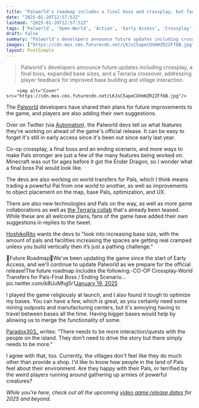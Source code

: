```yaml
---
title: "Palworld's roadmap includes a final boss and crossplay, but fans still want bigger bosses and more quests"
date: "2025-01-20T12:57:52Z"
lastmod: "2025-01-20T12:57:52Z"
tags: ['Palworld', 'Open-World', 'Action', 'Early Access', 'Crossplay', 'Multiplayer', 'PC', 'Consoles', 'Boss Battles', 'Terraria']
draft: false
summary: "Palworld's developers announce future updates including crossplay, a final boss, expanded base sizes, and a Terraria crossover, addressing player feedback for improved base building and village interaction."
images: ["https://cdn.mos.cms.futurecdn.net/LKJsC5apeCUVmHZR2ZFfbB.jpg"]
layout: PostSimple
---
```

> Palworld's developers announce future updates including crossplay, a final boss, expanded base sizes, and a Terraria crossover, addressing player feedback for improved base building and village interaction.


        <img alt="Cover" src="https://cdn.mos.cms.futurecdn.net/LKJsC5apeCUVmHZR2ZFfbB.jpg"/>
        
The [<u>Palworld</u>](https://www.gamesradar.com/games/action/palworld-guide/) developers have shared their plans for future improvements to the game, and players are also adding their own suggestions.

Over on Twitter (via [<u>Automaton</u>](https://automaton-media.com/en/news/palworld-roadmap-reveals-plans-to-add-crossplay-and-final-boss/)), the Palworld devs tell us what features they're working on ahead of the game's official release. It can be easy to forget it's still in early access since it's been out since early last year.

Co-op crossplay, a final boss and an ending scenario, and more ways to make Pals stronger are just a few of the many features being worked on. Minecraft was out for ages before it got the Ender Dragon, so I wonder what a final boss Pal would look like.

The devs are also working on world transfers for Pals, which I think means trading a powerful Pal from one world to another, as well as improvements to object placement on the map, base Pals, optimization, and UX. 

There are also new technologies and Pals on the way, as well as more game collaborations as well as [<u>the Terraria collab</u>](https://www.gamesradar.com/games/open-world/palworld-and-terraria-have-a-crossover-coming-in-2025-but-the-community-manager-is-upset-the-ai-accusations-will-stick-with-us-for-years/) that's already been teased. While these are all welcome plans, fans of the game have added their own suggestions in replies to the tweet.

[<u>HoshikoRito</u>](https://x.com/HoshikoRito/status/1881053365939093627) wants the devs to "look into increasing base size, with the amount of pals and facilities increasing the spaces are getting real cramped unless you build vertically then it’s just a pathing challenge."

📅Future Roadmap📅We've been updating the game since the start of Early Access, and we'll continue to update Palworld as we prepare for the official release!The future roadmap includes the following:-CO-OP Crossplay-World Transfers for Pals-Final Boss / Ending Scenario… pic.twitter.com/k8UuMhg5r1[January 19, 2025](https://twitter.com/Palworld_EN/status/1880970972422951384)

I played the game religiously at launch, and I also found it tough to optimize my bases. You can have a few, which is great, as you certainly need some mining outposts and manufacturing centers, but it's annoying having to travel between bases all the time. Having bigger bases would help by allowing us to merge the functionality of some.

[Paradox303_](https://x.com/paradox303_/status/1880972749449183701) writes: "There needs to be more interaction/quests with the people on the island. They don’t need to drive the story but there simply needs to be more."

I agree with that, too. Currently, the villages don't feel like they do much other than provide a shop. I'd like to know how people in the land of Pals feel about their environment. Are they happy with their Pals, or terrified by the weird players running around gathering up armies of powerful creatures?

*While you're here, check out all the upcoming *[<em>video game release dates</em>](https://www.gamesradar.com/video-game-release-dates/)* for 2025 and beyond.*
        